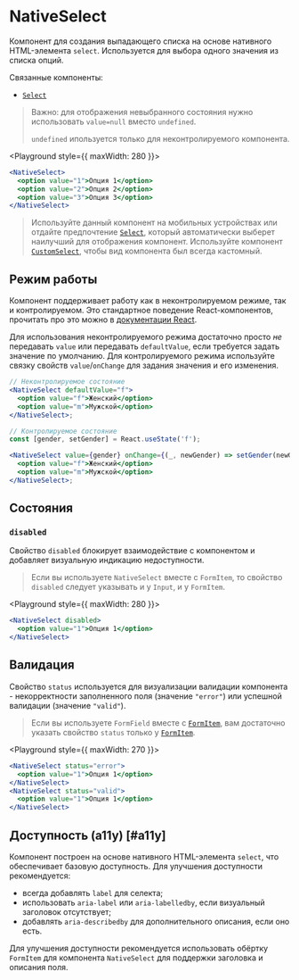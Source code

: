 <Overview>

# NativeSelect

Компонент для создания выпадающего списка на основе нативного HTML-элемента `select`.
Используется для выбора одного значения из списка опций.

Связанные компоненты:

- [`Select`](/components/select)

</Overview>

> Важно: для отображения невыбранного состояния нужно использовать `value=null` вместо `undefined`.
>
> `undefined` ипользуется только для неконтролируемого компонента.

<Playground style={{ maxWidth: 280 }}>
  ```jsx
  <NativeSelect>
    <option value="1">Опция 1</option>
    <option value="2">Опция 2</option>
    <option value="3">Опция 3</option>
  </NativeSelect>
  ```
</Playground>

> Используйте данный компонент на мобильных устройствах или отдайте предпочтение [`Select`](/components/select),
> который автоматически выберет наилучший для отображения компонент.
> Используйте компонент [`CustomSelect`](/components/custom-select), чтобы вид компонента был всегда кастомный.

## Режим работы

Компонент поддерживает работу как в неконтролируемом режиме, так и контролируемом. Это стандартное поведение
React-компонентов, прочитать про это можно в [документации React](https://react.dev/reference/react-dom/components/input#controlling-an-input-with-a-state-variable).

Для использования неконтролируемого режима достаточно просто _не_ передавать `value` или передавать `defaultValue`, если
требуется задать значение по умолчанию.
Для контролируемого режима используйте связку свойств `value`/`onChange` для задания значения и его изменения.

```jsx
// Неконтролируемое состояние
<NativeSelect defaultValue="f">
  <option value="f">Женский</option>
  <option value="m">Мужской</option>
</NativeSelect>;

// Контролируемое состояние
const [gender, setGender] = React.useState('f');

<NativeSelect value={gender} onChange={(_, newGender) => setGender(newGender)}>
  <option value="f">Женский</option>
  <option value="m">Мужской</option>
</NativeSelect>;
```

## Состояния

### `disabled`

Свойство `disabled` блокирует взаимодействие с компонентом и добавляет визуальную индикацию недоступности.

> Если вы используете `NativeSelect` вместе с `FormItem`, то свойство `disabled` следует указывать и у `Input`, и у `FormItem`.

<Playground style={{ maxWidth: 280 }}>
  ```jsx
  <NativeSelect disabled>
    <option value="1">Опция 1</option>
  </NativeSelect>
  ```
</Playground>

## Валидация

Свойство `status` используется для визуализации валидации компонента - некорректности заполненного поля (значение `"error"`)
или успешной валидации (значение `"valid"`).

> Если вы используете `FormField` вместе с [`FormItem`](/components/form-item), вам достаточно указать свойство `status` только у
> [`FormItem`](/components/form-item).

<Playground style={{ maxWidth: 270 }}>
  ```jsx
  <NativeSelect status="error">
    <option value="1">Опция 1</option>
  </NativeSelect>
  <NativeSelect status="valid">
    <option value="1">Опция 1</option>
  </NativeSelect>
  ```
</Playground>

## Доступность (a11y) [#a11y]

Компонент построен на основе нативного HTML-элемента `select`, что обеспечивает базовую доступность. Для улучшения доступности рекомендуется:

- всегда добавлять `label` для селекта;
- использовать `aria-label` или `aria-labelledby`, если визуальный заголовок отсутствует;
- добавлять `aria-describedby` для дополнительного описания, если оно есть.

Для улучшения доступности рекомендуется использовать обёртку `FormItem` для компонента `NativeSelect` для
поддержки заголовка и описания поля.

